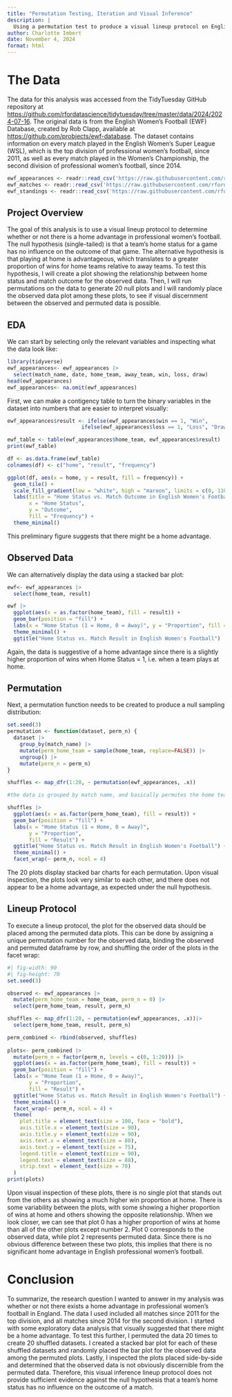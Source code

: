 ```yaml
---
title: "Permutation Testing, Iteration and Visual Inference"
description: |
  Using a permutation test to produce a visual lineup protocol on English Women's Football data
author: Charlotte Imbert
date: November 4, 2024
format: html
---
```


# The Data

The data for this analysis was accessed from the TidyTuesday GitHub repository at <https://github.com/rfordatascience/tidytuesday/tree/master/data/2024/2024-07-16>. The original data is from the English Women's Football (EWF) Database, created by Rob Clapp, available at <https://github.com/probjects/ewf-database>. The dataset contains information on every match played in the English Women's Super League (WSL), which is the top division of professional women's football, since 2011, as well as every match played in the Women's Championship, the second division of professional women's football, since 2014.

```r
ewf_appearances <- readr::read_csv('https://raw.githubusercontent.com/rfordatascience/tidytuesday/master/data/2024/2024-07-16/ewf_appearances.csv')
ewf_matches <- readr::read_csv('https://raw.githubusercontent.com/rfordatascience/tidytuesday/master/data/2024/2024-07-16/ewf_matches.csv')
ewf_standings <- readr::read_csv('https://raw.githubusercontent.com/rfordatascience/tidytuesday/master/data/2024/2024-07-16/ewf_standings.csv')
```

## Project Overview

The goal of this analysis is to use a visual lineup protocol to determine whether or not there is a home advantage in professional women's football. The null hypothesis (single-tailed) is that a team's home status for a game has no influence on the outcome of that game. The alternative hypothesis is that playing at home is advantageous, which translates to a greater proportion of wins for home teams relative to away teams. To test this hypothesis, I will create a plot showing the relationship between home status and match outcome for the observed data. Then, I will run permutations on the data to generate 20 null plots and I will randomly place the observed data plot among these plots, to see if visual discernment between the observed and permuted data is possible.

## EDA

We can start by selecting only the relevant variables and inspecting what the data look like:

```r
library(tidyverse)
ewf_appearances<- ewf_appearances |>
  select(match_name, date, home_team, away_team, win, loss, draw)
head(ewf_appearances)
ewf_appearances<- na.omit(ewf_appearances)
```

First, we can make a contigency table to turn the binary variables in the dataset into numbers that are easier to interpret visually:

```r
ewf_appearances$result <- ifelse(ewf_appearances$win == 1, "Win",
                        ifelse(ewf_appearances$loss == 1, "Loss", "Draw"))

ewf_table <- table(ewf_appearances$home_team, ewf_appearances$result)
print(ewf_table)
```

```r
df <- as.data.frame(ewf_table)
colnames(df) <- c("home", "result", "frequency")

ggplot(df, aes(x = home, y = result, fill = frequency)) +
  geom_tile() +
  scale_fill_gradient(low = "white", high = "maroon", limits = c(0, 1100)) +
  labs(title = "Home Status vs. Match Outcome in English Women's Football",
       x = "Home Status",
       y = "Outcome",
       fill = "Frequency") +
  theme_minimal()
```

This preliminary figure suggests that there might be a home advantage.

## Observed Data

We can alternatively display the data using a stacked bar plot:

```r
ewf<- ewf_appearances |>
  select(home_team, result)

ewf |>
  ggplot(aes(x = as.factor(home_team), fill = result)) +
  geom_bar(position = "fill") +
  labs(x = "Home Status (1 = Home, 0 = Away)", y = "Proportion", fill = "Outcome") +
  theme_minimal() +
  ggtitle("Home Status vs. Match Result in English Women's Football")
```

Again, the data is suggestive of a home advantage since there is a slightly higher proportion of wins when Home Status = 1, i.e. when a team plays at home.

## Permutation

Next, a permutation function needs to be created to produce a null sampling distribution:

```r
set.seed(3)
permutation <- function(dataset, perm_n) {
  dataset |>
    group_by(match_name) |>
    mutate(perm_home_team = sample(home_team, replace=FALSE)) |>
    ungroup() |>
    mutate(perm_n = perm_n)
}

shuffles <- map_dfr(1:20, ~ permutation(ewf_appearances, .x))
```

```r
#the data is grouped by match name, and basically permutes the home team for each match, so that it either stays the same or is swapped, the result stays the same
```

```r
shuffles |>
  ggplot(aes(x = as.factor(perm_home_team), fill = result)) +
  geom_bar(position = "fill") +
  labs(x = "Home Status (1 = Home, 0 = Away)",
       y = "Proportion",
       fill = "Result") +
  ggtitle("Home Status vs. Match Result in English Women's Football") +
  theme_minimal() +
  facet_wrap(~ perm_n, ncol = 4)
```

The 20 plots display stacked bar charts for each permutation. Upon visual inspection, the plots look very similar to each other, and there does not appear to be a home advantage, as expected under the null hypothesis.

## Lineup Protocol

To execute a lineup protocol, the plot for the observed data should be placed among the permuted data plots. This can be done by assigning a unique permutation number for the observed data, binding the observed and permuted dataframe by row, and shuffling the order of the plots in the facet wrap:

```r
#| fig-width: 90
#| fig-height: 70
set.seed(3)

observed <- ewf_appearances |>
  mutate(perm_home_team = home_team, perm_n = 0) |>
  select(perm_home_team, result, perm_n)

shuffles <- map_dfr(1:20, ~ permutation(ewf_appearances, .x))|>
  select(perm_home_team, result, perm_n)

perm_combined <- rbind(observed, shuffles)
  
plots<- perm_combined |>
  mutate(perm_n = factor(perm_n, levels = c(0, 1:20))) |>
  ggplot(aes(x = as.factor(perm_home_team), fill = result)) +
  geom_bar(position = "fill") +
  labs(x = "Home Team (1 = Home, 0 = Away)", 
       y = "Proportion", 
       fill = "Result") +
  ggtitle("Home Status vs. Match Result in English Women's Football") +
  theme_minimal() +
  facet_wrap(~ perm_n, ncol = 4) +
  theme(
    plot.title = element_text(size = 100, face = "bold"),         
    axis.title.x = element_text(size = 90),                      
    axis.title.y = element_text(size = 90),                     
    axis.text.x = element_text(size = 80),                       
    axis.text.y = element_text(size = 75),                       
    legend.title = element_text(size = 90),                      
    legend.text = element_text(size = 88),                       
    strip.text = element_text(size = 70)                         
  )
print(plots)
```

Upon visual inspection of these plots, there is no single plot that stands out from the others as showing a much higher win proportion at home. There is some variability between the plots, with some showing a higher proportion of wins at home and others showing the opposite relationship. When we look closer, we can see that plot 0 has a higher proportion of wins at home than all of the other plots except number 2. Plot 0 corresponds to the observed data, while plot 2 represents permuted data. Since there is no obvious difference between these two plots, this implies that there is no significant home advantage in English professional women's football.

# Conclusion

To summarize, the research question I wanted to answer in my analysis was whether or not there exists a home advantage in professional women's football in England. The data I used included all matches since 2011 for the top division, and all matches since 2014 for the second division. I started with some exploratory data analysis that visually suggested that there might be a home advantage. To test this further, I permuted the data 20 times to create 20 shuffled datasets. I created a stacked bar plot for each of these shuffled datasets and randomly placed the bar plot for the observed data among the permuted plots. Lastly, I inspected the plots placed side-by-side and determined that the observed data is not obviously discernible from the permuted data. Therefore, this visual inference lineup protocol does not provide sufficient evidence against the null hypothesis that a team's home status has no influence on the outcome of a match.
